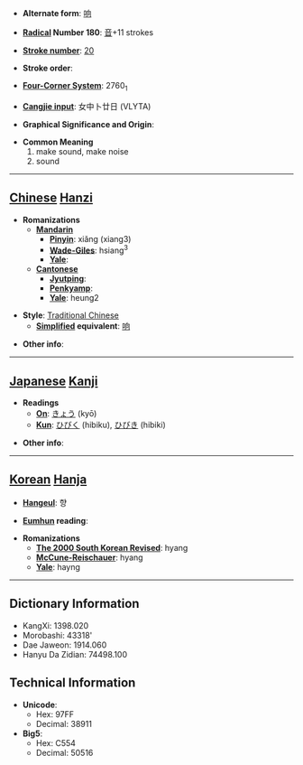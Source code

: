 * '''Alternate form''': [[响]]

* '''[[Wiktionary:Chinese radical index| Radical]] Number 180''': [[Wiktionary:Chinese radical index 音|音]]+11 strokes

* '''[[Wiktionary:Chinese total strokes index|Stroke number]]''': [[Wiktionary:Chinese total strokes index 20|20]]

* '''Stroke order''': 

* '''[[Wiktionary:Chinese four corner index|Four-Corner System]]''': 2760<sub>1</sub>

* '''[[Wiktionary:Chinese Cangjie index|Cangjie input]]''': 女中卜廿日 (VLYTA)

* '''Graphical Significance and Origin''': 

* '''Common Meaning'''
*#make sound, make noise
*# sound


----

== [[Chinese]] [[Hanzi]] ==

* '''Romanizations'''
** '''[[Mandarin]]'''
*** '''[[Pinyin]]''': xiǎng (xiang3)
*** '''[[Wade-Giles]]''': hsiang<sup>3</sup>
*** '''[[Yale]]''': 
** '''[[Cantonese]]'''
*** '''[[Jyutping]]''':
*** '''[[Penkyamp]]''': 
*** '''[[Yale]]''': heung2

* '''Style''': [[Traditional Chinese]] 
** '''[[Simplified Chinese|Simplified]] equivalent''': [[响]]

* '''Other info''': 

----

== [[Japanese]] [[Kanji]] ==

* '''Readings'''
** '''[[On]]''': [[きょう]] (kyō)
** '''[[Kun]]''': [[ひびく]] (hibiku), [[ひびき]] (hibiki)

* '''Other info''':  

----

== [[Korean]] [[Hanja]] ==

* '''[[Hangeul]]''': 향

* '''[[Eumhun]] reading''': 

* '''Romanizations'''
** '''[[The 2000 South Korean Revised Romanization|The 2000 South Korean Revised]]''': hyang
** '''[[McCune-Reischauer]]''': hyang
** '''[[Yale]]''': hayng

----

== Dictionary Information ==

* KangXi: 1398.020
* Morobashi: 43318'
* Dae Jaweon: 1914.060
* Hanyu Da Zidian: 74498.100

== Technical Information ==

* '''Unicode''':
** Hex: 97FF
** Decimal: 38911
* '''Big5''':
** Hex: C554
** Decimal: 50516
